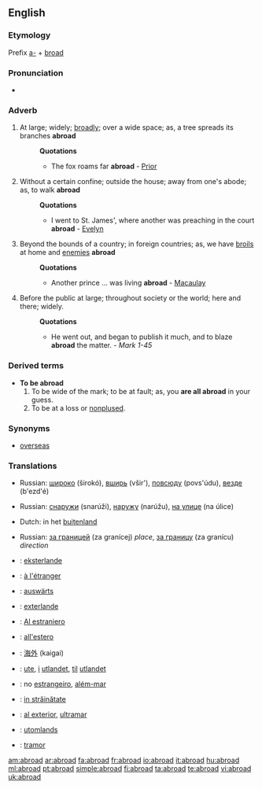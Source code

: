 ==English==

===Etymology===
Prefix [[a-]] + [[broad]]

===Pronunciation===
*{{audio|en-us-abroad.ogg|Audio (US)}}

===Adverb===
{{en-adv}}

# At large; widely; [[broadly]]; over a wide space; as, a tree spreads its branches '''abroad'''
#:'''Quotations'''
#:*The fox roams far '''abroad''' - [[Prior]]
# Without a certain confine; outside the house; away from one's abode; as, to walk '''abroad'''
#:'''Quotations'''
#:*I went to St. James', where another was preaching in the court '''abroad''' - [[Evelyn]]
# Beyond the bounds of a country; in foreign countries; as, we have [[broils]] at home and [[enemies]] '''abroad'''
#:'''Quotations'''
#:*Another prince ... was living '''abroad''' - [[Macaulay]]
# Before the public at large; throughout society or the world; here and there; widely.
#:'''Quotations'''
#:*He went out, and began to publish it much, and to blaze '''abroad''' the matter. - ''Mark 1-45''

===Derived terms===
*'''To be abroad'''
*#To be wide of the mark; to be at fault; as, you '''are all abroad''' in your guess.
*# To be at a loss or [[nonplused]].

===Synonyms===
*[[overseas]]

===Translations===
{{rfc-level|Translations at L3+ (AutoFormat would have corrected level of Derived terms)}}
{{trans-top|At large; widely; broadly; over a wide space}}
{{trans-mid}}
*Russian: [[широко]] (širokó), [[вширь]] (všir'), [[повсюду]] (povs'údu), [[везде]] (b'ezd'é)
{{trans-bottom}}

{{trans-top|Without a certain confine; outside the house}}
{{trans-mid}}
*Russian: [[снаружи]] (snarúži), [[наружу]] (narúžu), [[на улице]] (na úlice)
{{trans-bottom}}

{{trans-top|Beyond the bounds of a country; in foreign countries}}
*Dutch: in het [[buitenland]]
{{trans-mid}}
*Russian: [[за границей]] (za granícej) ''place'', [[за границу]] (za granícu) ''direction''
{{trans-bottom}}

{{checktrans-top}}
*{{ttbc|Esperanto}}: [[eksterlande]]
*{{ttbc|French}}: [[à l'étranger]]
*{{ttbc|German}}: [[auswärts]]
*{{ttbc|Ido}}: [[exterlande]]
*{{ttbc|Interlingua}}: [[Al estraniero]]
*{{ttbc|Italian}}: [[all'estero]]
*{{ttbc|Japanese}}: [[海外]] (kaigai)
{{checktrans-mid}}
*{{ttbc|Norwegian}}: [[ute]], [[i]] [[utlandet]], [[til]] [[utlandet]]
*{{ttbc|Portuguese}}: no [[estrangeiro]], [[além-mar]]
*{{ttbc|Romanian}}: [[in străinătate]]
*{{ttbc|Spanish}}: [[al exterior]], [[ultramar]]
*{{ttbc|Swedish}}: [[utomlands]]
*{{ttbc|Welsh}}: [[tramor]]
{{checktrans-bottom}}

[[am:abroad]]
[[ar:abroad]]
[[fa:abroad]]
[[fr:abroad]]
[[io:abroad]]
[[it:abroad]]
[[hu:abroad]]
[[ml:abroad]]
[[pt:abroad]]
[[simple:abroad]]
[[fi:abroad]]
[[ta:abroad]]
[[te:abroad]]
[[vi:abroad]]
[[uk:abroad]]